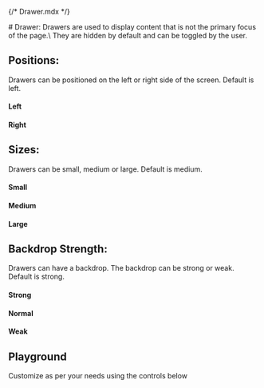 {/* Drawer.mdx */}

<Meta of={DrawerStories} name="Docs"/>
# Drawer:
Drawers are used to display content that is not the primary focus of the page.\
They are hidden by default and can be toggled by the user.

## Positions:
Drawers can be positioned on the left or right side of the screen. Default is left.

#### Left
<Canvas of={DrawerStories.Left} />

#### Right
<Canvas of={DrawerStories.Right} />

## Sizes:
Drawers can be small, medium or large. Default is medium.

#### Small
<Canvas of={DrawerStories.Small} />

#### Medium
<Canvas of={DrawerStories.Medium} />

#### Large
<Canvas of={DrawerStories.Large} />


## Backdrop Strength:
Drawers can have a backdrop. The backdrop can be strong or weak. Default is strong.

#### Strong
<Canvas of={DrawerStories.Strong} />

#### Normal
<Canvas of={DrawerStories.Normal} />

#### Weak
<Canvas of={DrawerStories.Weak} />


## Playground
Customize as per your needs using the controls below

<Canvas of={DrawerStories.Playground}/>
<Controls of={DrawerStories.Playground}/>
